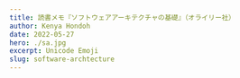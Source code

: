 ---
title: 読書メモ『ソフトウェアアーキテクチャの基礎』（オライリー社）
author: Kenya Hondoh
date: 2022-05-27
hero: ./sa.jpg
excerpt: Unicode Emoji
slug: software-archtecture
---


